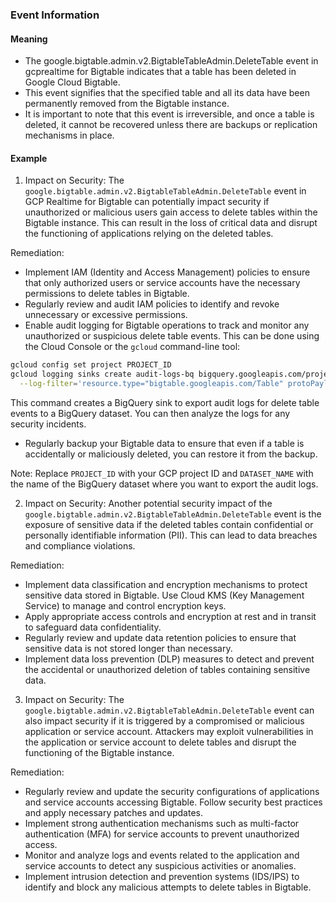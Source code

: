 
### Event Information

#### Meaning

- The google.bigtable.admin.v2.BigtableTableAdmin.DeleteTable event in gcprealtime for Bigtable indicates that a table has been deleted in Google Cloud Bigtable.
- This event signifies that the specified table and all its data have been permanently removed from the Bigtable instance.
- It is important to note that this event is irreversible, and once a table is deleted, it cannot be recovered unless there are backups or replication mechanisms in place.

#### Example

1. Impact on Security: The `google.bigtable.admin.v2.BigtableTableAdmin.DeleteTable` event in GCP Realtime for Bigtable can potentially impact security if unauthorized or malicious users gain access to delete tables within the Bigtable instance. This can result in the loss of critical data and disrupt the functioning of applications relying on the deleted tables.

Remediation:
- Implement IAM (Identity and Access Management) policies to ensure that only authorized users or service accounts have the necessary permissions to delete tables in Bigtable.
- Regularly review and audit IAM policies to identify and revoke unnecessary or excessive permissions.
- Enable audit logging for Bigtable operations to track and monitor any unauthorized or suspicious delete table events. This can be done using the Cloud Console or the `gcloud` command-line tool:

```bash
gcloud config set project PROJECT_ID
gcloud logging sinks create audit-logs-bq bigquery.googleapis.com/projects/PROJECT_ID/datasets/DATASET_NAME \
  --log-filter='resource.type="bigtable.googleapis.com/Table" protoPayload.methodName="google.bigtable.admin.v2.BigtableTableAdmin.DeleteTable"'
```

This command creates a BigQuery sink to export audit logs for delete table events to a BigQuery dataset. You can then analyze the logs for any security incidents.

- Regularly backup your Bigtable data to ensure that even if a table is accidentally or maliciously deleted, you can restore it from the backup.

Note: Replace `PROJECT_ID` with your GCP project ID and `DATASET_NAME` with the name of the BigQuery dataset where you want to export the audit logs.

2. Impact on Security: Another potential security impact of the `google.bigtable.admin.v2.BigtableTableAdmin.DeleteTable` event is the exposure of sensitive data if the deleted tables contain confidential or personally identifiable information (PII). This can lead to data breaches and compliance violations.

Remediation:
- Implement data classification and encryption mechanisms to protect sensitive data stored in Bigtable. Use Cloud KMS (Key Management Service) to manage and control encryption keys.
- Apply appropriate access controls and encryption at rest and in transit to safeguard data confidentiality.
- Regularly review and update data retention policies to ensure that sensitive data is not stored longer than necessary.
- Implement data loss prevention (DLP) measures to detect and prevent the accidental or unauthorized deletion of tables containing sensitive data.

3. Impact on Security: The `google.bigtable.admin.v2.BigtableTableAdmin.DeleteTable` event can also impact security if it is triggered by a compromised or malicious application or service account. Attackers may exploit vulnerabilities in the application or service account to delete tables and disrupt the functioning of the Bigtable instance.

Remediation:
- Regularly review and update the security configurations of applications and service accounts accessing Bigtable. Follow security best practices and apply necessary patches and updates.
- Implement strong authentication mechanisms such as multi-factor authentication (MFA) for service accounts to prevent unauthorized access.
- Monitor and analyze logs and events related to the application and service accounts to detect any suspicious activities or anomalies.
- Implement intrusion detection and prevention systems (IDS/IPS) to identify and block any malicious attempts to delete tables in Bigtable.


